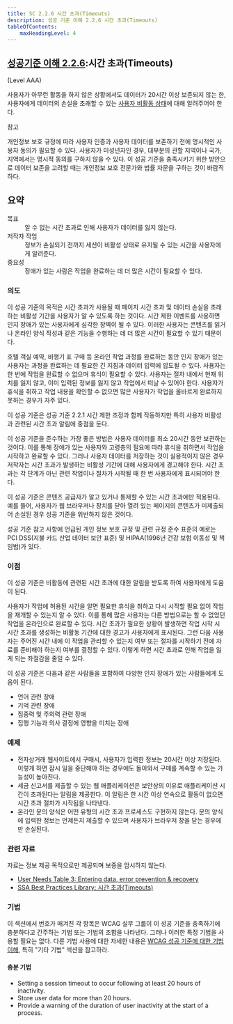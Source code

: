 ```yaml
---
title: SC 2.2.6 시간 초과(Timeouts)
description: 성공 기준 이해 2.2.6 시간 초과(Timeouts)
tableOfContents:
    maxHeadingLevel: 4
---
```



## [성공기준 이해 2.2.6](https://w3.org/TR/WCAG22#timeouts):시간 초과(Timeouts) 

(Level AAA)

<Card title="성공 기준(SC)">

사용자가 아무런 활동을 하지 않은 상황에서도 데이터가 20시간 이상 보존되지 않는 한, 사용자에게 데이터의 손실을 초래할 수 있는 [사용자 비활동 상태](../../../glossary/user-inactivity)에 대해 알려주어야 한다.

참고

개인정보 보호 규정에 따라 사용자 인증과 사용자 데이터를 보존하기 전에 명시적인 사용자 동의가 필요할 수 있다. 사용자가 미성년자인 경우, 대부분의 관할 지역이나 국가, 지역에서는 명시적 동의를 구하지 않을 수 있다. 이 성공 기준을 충족시키기 위한 방안으로 데이터 보존을 고려할 때는 개인정보 보호 전문가와 법률 자문을 구하는 것이 바람직하다.

</Card>

## 요약

<dl>
<dt>목표</dt>
<dd>알 수 없는 시간 초과로 인해 사용자가 데이터를 잃지 않는다.</dd>
<dt>저작자 작업</dt>
<dd>정보가 손실되기 전까지 세션이 비활성 상태로 유지될 수 있는 시간을 사용자에게 알려준다.</dd>
<dt>중요성</dt>
<dd>장애가 있는 사람은 작업을 완료하는 데 더 많은 시간이 필요할 수 있다.</dd>
</dl>

### 의도

이 성공 기준의 목적은 시간 초과가 사용될 때 페이지 시간 초과 및 데이터 손실을 초래하는 비활성 기간을 사용자가 알 수 있도록 하는 것이다. 시간 제한 이벤트를 사용하면 인지 장애가 있는 사용자에게 심각한 장벽이 될 수 있다. 이러한 사용자는 콘텐츠를 읽거나 온라인 양식 작성과 같은 기능을 수행하는 데 더 많은 시간이 필요할 수 있기 때문이다.

호텔 객실 예약, 비행기 표 구매 등 온라인 작업 과정를 완료하는 동안 인지 장애가 있는 사용자는 과정을 완료하는 데 필요한 긴 지침과 데이터 입력에 압도될 수 있다. 사용자는 한 번에 작업을 완료할 수 없으며 휴식이 필요할 수 있다. 사용자는 절차 내에서 현재 위치를 잃지 않고, 이미 입력된 정보를 잃지 않고 작업에서 떠날 수 있어야 한다. 사용자가 휴식을 취하고 작업 내용을 확인할 수 없으면 많은 사용자가 작업을 올바르게 완료하지 못하는 경우가 자주 있다.

이 성공 기준은 성공 기준 2.2.1 시간 제한 조정과 함께 작동하지만 특히 사용자 비활성과 관련된 시간 초과 알림에 중점을 둔다.

이 성공 기준을 준수하는 가장 좋은 방법은 사용자 데이터를 최소 20시간 동안 보관하는 것이다. 이를 통해 장애가 있는 사용자와 고령층의 필요에 따라 휴식을 취하면서 작업을 시작하고 완료할 수 있다. 그러나 사용자 데이터를 저장하는 것이 실용적이지 않은 경우 저작자는 시간 초과가 발생하는 비활성 기간에 대해 사용자에게 경고해야 한다. 시간 초과는 각 단계가 아닌 관련 작업이나 절차가 시작될 때 한 번 사용자에게 표시되어야 한다.

이 성공 기준은 콘텐츠 공급자가 알고 있거나 통제할 수 있는 시간 초과에만 적용된다. 예를 들어, 사용자가 웹 브라우저나 장치를 닫아 열려 있는 페이지의 콘텐츠가 미제출되어 손실된 경우 성공 기준을 위반하지 않은 것이다.

성공 기준 참고 사항에 언급된 개인 정보 보호 규정 및 관련 규정 준수 표준의 예로는 PCI DSS(지불 카드 산업 데이터 보안 표준) 및 HIPAA(1996년 건강 보험 이동성 및 책임법)가 있다.

### 이점

이 성공 기준은 비활동에 관련된 시간 초과에 대한 알림을 받도록 하여 사용자에게 도움이 된다.

사용자가 작업에 허용된 시간을 알면 필요한 휴식을 취하고 다시 시작할 필요 없이 작업을 재개할 수 있는지 알 수 있다. 이를 통해 많은 사용자는 다른 방법으로는 할 수 없었던 작업을 온라인으로 완료할 수 있다. 시간 초과가 필요한 상황이 발생하면 작업 시작 시 시간 초과를 생성하는 비활동 기간에 대한 경고가 사용자에게 표시된다. 그런 다음 사용자는 주어진 시간 내에 이 작업을 관리할 수 있는지 여부 또는 절차를 시작하기 전에 자료를 준비해야 하는지 여부를 결정할 수 있다. 이렇게 하면 시간 초과로 인해 작업을 잃게 되는 좌절감을 줄일 수 있다.

이 성공 기준은 다음과 같은 사람들을 포함하여 다양한 인지 장애가 있는 사람들에게 도움이 된다.

*   언어 관련 장애
*   기억 관련 장애
*   집중력 및 주의력 관련 장애
*   집행 기능과 의사 결정에 영향을 미치는 장애

### 예제

*   전자상거래 웹사이트에서 구매시, 사용자가 입력한 정보는 20시간 이상 저장된다. 이렇게 하면 잠시 일을 중단해야 하는 경우에도 돌아와서 구매를 계속할 수 있는 가능성이 높아진다.
*   세금 신고서를 제출할 수 있는 웹 애플리케이션은 보안상의 이유로 애플리케이션 시간이 초과된다는 알림을 제공한다. 이 알림은 한 시간 이상 연속으로 활동이 없으면 시간 초과 절차가 시작됨을 나타낸다.
*   온라인 문의 양식은 어떤 유형의 시간 초과 프로세스도 구현하지 않는다. 문의 양식에 입력한 정보는 언제든지 제출할 수 있으며 사용자가 브라우저 창을 닫는 경우에만 손실된다.

### 관련 자료

자료는 정보 제공 목적으로만 제공되며 보증을 암시하지 않는다.

*   [User Needs Table 3: Entering data, error prevention & recovery](https://rawgit.com/w3c/coga/master/gap-analysis/table.html)
*   [SSA Best Practices Library: 시간 초과(Timeouts)](https://www.ssa.gov/accessibility/bpl/bps/forms/timeout/default.htm)

### 기법

이 섹션에서 번호가 매겨진 각 항목은 WCAG 실무 그룹이 이 성공 기준을 충족하기에 충분하다고 간주하는 기법 또는 기법의 조합을 나타낸다. 그러나 이러한 특정 기법을 사용할 필요는 없다. 다른 기법 사용에 대한 자세한 내용은 [WCAG 성공 기준에 대한 기법 이해](understanding-techniques), 특히 "기타 기법" 섹션을 참고하라.

#### 충분 기법

*   Setting a session timeout to occur following at least 20 hours of inactivity.
*   Store user data for more than 20 hours.
*   Provide a warning of the duration of user inactivity at the start of a process.

